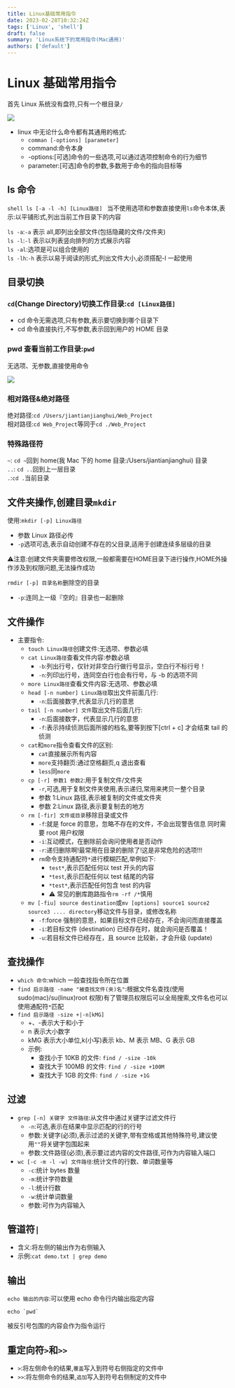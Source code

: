 ```yaml
---
title: Linux基础常用指令
date: 2023-02-28T10:32:24Z
tags: ['Linux', 'shell']
draft: false
summary: 'Linux系统下的常用指令(Mac通用)'
authors: ['default']
---
```


# Linux 基础常用指令

首先 Linux 系统没有盘符,只有一个根目录`/`

![](/blog/linux文件结构.png)

- linux 中无论什么命令都有其通用的格式:
  - `comman [-options] [parameter]`
  - command:命令本身
  - -options:[可选]命令的一些选项,可以通过选项控制命令的行为细节
  - parameter:[可选]命令的参数,多数用于命令的指向目标等

## ls 命令

`shell
ls [-a -l -h] [Linux路径]
`
当不使用选项和参数直接使用`ls`命令本体,表示:以平铺形式,列出当前工作目录下的内容

`ls -a`:`-a` 表示 all,即列出全部文件(包括隐藏的文件/文件夹)  
`ls -l`:`-l` 表示以列表竖向排列的方式展示内容  
`ls -al`:选项是可以组合使用的  
`ls -lh`:`-h` 表示以易于阅读的形式,列出文件大小,必须搭配-l 一起使用

## 目录切换

### `cd`(Change Directory)切换工作目录:`cd [Linux路径]`

- cd 命令无需选项,只有参数,表示要切换到哪个目录下
- cd 命令直接执行,不写参数,表示回到用户的 HOME 目录

### pwd 查看当前工作目录:`pwd`

无选项、无参数,直接使用命令

![](/blog/pwd指令.png)

### 相对路径&绝对路径

绝对路径:`cd /Users/jiantianjianghui/Web_Project`  
相对路径:`cd Web_Project`等同于`cd ./Web_Project`

### 特殊路径符

`~`: `cd ~`回到 home(我 Mac 下的 home 目录:/Users/jiantianjianghui) 目录  
`..`: `cd ..`回到上一层目录  
`.`:`cd .`当前目录

## 文件夹操作,创建目录`mkdir`

使用:`mkdir [-p] Linux路径`

- 参数 Linux 路径必传
- `-p`选项可选,表示自动创建不存在的父目录,适用于创建连续多层级的目录

<p className="text-red-500">
  ⚠️注意:创建文件夹需要修改权限,一般都需要在HOME目录下进行操作,HOME外操作涉及到权限问题,无法操作成功
</p>

`rmdir [-p] 目录名称`删除空的目录

- `-p`:连同上一级『空的』目录也一起删除

## 文件操作

- 主要指令:
  - `touch Linux路径`创建文件:无选项、参数必填
  - `cat Linux路径`查看文件内容:参数必填
    - `-b`:列出行号，仅针对非空白行做行号显示，空白行不标行号！
    - `-n`:列印出行号，连同空白行也会有行号，与 -b 的选项不同
  - `more Linux路径`查看文件内容:无选项、参数必填
  - `head [-n number] Linux路径`取出文件前面几行:
    - `-n`:后面接数字,代表显示几行的意思
  - `tail [-n number] 文件`取出文件后面几行:
    - `-n`:后面接数字，代表显示几行的意思
    - `-f`:表示持续侦测后面所接的档名,要等到按下[ctrl + c] 才会结束 tail 的侦测
  - `cat`和`more`指令查看文件的区别:
    - `cat`直接展示所有内容
    - `more`支持翻页:通过空格翻页,q 退出查看
    - `less`同`more`
  - `cp [-r] 参数1 参数2`:用于复制文件/文件夹
    - `-r`,可选,用于复制文件夹使用,表示递归,常用来拷贝一整个目录
    - 参数 1:Linux 路径,表示被复制的文件或文件夹
    - 参数 2:Linux 路径,表示要复制去的地方
  - `rm [-fir] 文件或目录`移除目录或文件
    - `-f`:就是 force 的意思，忽略不存在的文件，不会出现警告信息 同时需要 root 用户权限
    - `-i`:互动模式，在删除前会询问使用者是否动作
    - `-r`:递归删除啊!最常用在目录的删除了!这是非常危险的选项!!!
    - `rm`命令支持通配符`*`进行模糊匹配,举例如下:
      - `test*`,表示匹配任何以 test 开头的内容
      - `*test`,表示匹配任何以 test 结尾的内容
      - `*test*`,表示匹配任何包含 test 的内容
      - ⚠️ 常见的删库跑路指令`rm -rf /*`慎用
  - `mv [-fiu] source destination`或`mv [options] source1 source2 source3 .... directory`移动文件与目录，或修改名称
    - `-f`:force 强制的意思，如果目标文件已经存在，不会询问而直接覆盖
    - `-i`:若目标文件 (destination) 已经存在时，就会询问是否覆盖！
    - `-u`:若目标文件已经存在，且 source 比较新，才会升级 (update)

## 查找操作

- `which 命令`:which 一般查找指令所在位置
- `find 启示路径 -name "被查找文件(夹)名"`:根据文件名查找(使用 sudo(mac)/su(linux)root 权限)有了管理员权限后可以全局搜索,文件名也可以使用通配符`*`匹配
- `find 启示路径 -size +|-n[kMG]`
  - +、-表示大于和小于
  - n 表示大小数字
  - kMG 表示大小单位,k(小写)表示 kb、M 表示 MB、G 表示 GB
  - 示例:
    - 查找小于 10KB 的文件: `find / -size -10k`
    - 查找大于 100MB 的文件: `find / -size +100M`
    - 查找大于 1GB 的文件: `find / -size +1G`

## 过滤

- `grep [-n] 关键字 文件路径`:从文件中通过关键字过滤文件行
  - `-n`:可选,表示在结果中显示匹配的行的行号
  - 参数:关键字(必须),表示过滤的关键字,带有空格或其他特殊符号,建议使用`""`将关键字包围起来
  - 参数:文件路径(必须),表示要过滤内容的文件路径,可作为内容输入端口
- `wc [-c -m -l -w] 文件路径`:统计文件的行数、单词数量等
  - `-c`:统计 bytes 数量
  - `-m`:统计字符数量
  - `-l`:统计行数
  - `-w`:统计单词数量
  - 参数:可作为内容输入

## 管道符`|`

- 含义:将左侧的输出作为右侧输入
- 示例:`cat demo.txt | grep demo`

## 输出

`echo 输出的内容`:可以使用 echo 命令行内输出指定内容

```shell
echo `pwd`
```

被反引号包围的内容会作为指令运行

## 重定向符`>`和`>>`

- `>`:将左侧命令的结果,`覆盖`写入到符号右侧指定的文件中
- `>>`:将左侧命令的结果,`追加`写入到符号右侧制定的文件中
